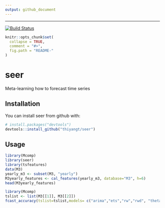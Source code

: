 ```yaml
---
output: github_document
---
```


---
 
[![Build Status](https://travis-ci.org/thiyangt/seer.svg?branch=master)](https://travis-ci.org/thiyangt/seer)
 

```r
knitr::opts_chunk$set(
  collapse = TRUE,
  comment = "#>",
  fig.path = "README-"
)
```

# seer

Meta-learning how to forecast time series

## Installation

You can install seer from github with:

```r
# install.packages("devtools")
devtools::install_github("thiyangt/seer")
```

## Usage

```r
library(Mcomp)
library(seer)
library(tsfeatures)
data(M3)
yearly_m3 <- subset(M3, "yearly")
M3yearly_features <- cal_features(yearly_m3, database="M3", h=6)
head(M3yearly_features)
```

```r
library(Mcomp)
tslist <- list(M3[[1]], M3[[2]])
fcast_accuracy(tslist=tslist,models= c("arima","ets","rw","rwd", "theta", "nn", "snaive", "mstl"),database ="M3", cal_MASE, h=6)

```

